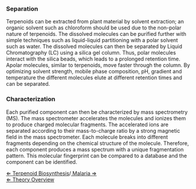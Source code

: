 === Separation ===

Terpenoids can be extracted from plant material by solvent extraction; an organic solvent such as chloroform should be used due to the non-polar nature of terpenoids. The dissolved molecules can be purified further with simple techniques such as liquid-liquid partitioning with a polar solvent such as water. The dissolved molecules can then be separated by Liquid Chromatography (LC) using a silica gel column. Thus, polar molecules interact with the silica beads, which leads to a prolonged retention time. Apolar molecules, similar to terpenoids, move faster through the column. By optimizing solvent strength, mobile phase composition, pH, gradient and temperature the different molecules elute at different retention times and can be separated.


=== Characterization ===

Each purified component can then be characterized by mass spectrometry (MS). The mass spectrometer accelerates the molecules and ionizes them to produce charged molecular fragments. The accelerated ions are separated according to their mass-to-charge ratio by a strong magnetic field in the mass spectrometer. Each molecule breaks into different fragments depending on the chemical structure of the molecule. Therefore, each component produces a mass spectrum with a unique fragmentation pattern. This molecular fingerprint can be compared to a database and the component can be identified.



[[Terpenoid Biosynthesis| &lArr; Terpenoid Biosynthesis]]/[[Malaria| Malaria &rArr; ]] <br>
[[PlantLab| &lArr; Theory Overview]]